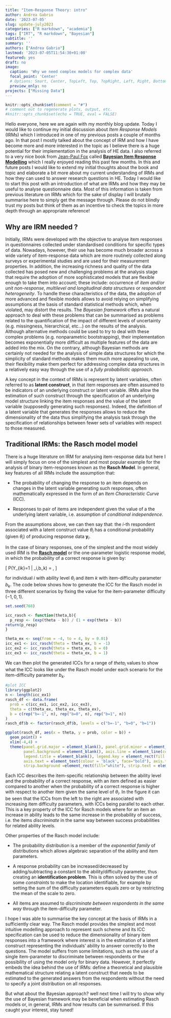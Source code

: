```yaml
---
title: "Item-Response Theory: intro"
author: Andrea Gabrio
date: '2023-07-05'
slug: update-july2023
categories: ["R markdown", "academia"]
tags: ["IRT", "R markdown", "Bayesian"]
subtitle: ''
summary: ''
authors: ["Andrea Gabrio"]
lastmod: '2023-07-05T11:54:30+01:00'
featured: yes
draft: no
image:
  caption: 'Why we need complex models for complex data'
  focal_point: 'Center'
  # Options: Smart, Center, TopLeft, Top, TopRight, Left, Right, BottomLeft, Bottom, BottomRight
  preview_only: no
projects: ["Missing Data"]
---
```


```r
knitr::opts_chunk$set(comment = "#")
# comment out to regenerate plots, output, etc.
#knitr::opts_chunk$set(echo = TRUE, eval = FALSE)
```

Hello everyone, here we are again with my monthly blog update. Today I would like to continue my initial discussion about *Item Response Models* (IRMs) which I introduced in one of my previous posts a couple of months ago. In that post I mostly talked about the concept of IRM and how I have become more and more interested in the topic as I believe there is a huge potential for their implementation in the analysis of HE data. I also referred to a very nice book from [Jean-Paul Fox](https://www.jean-paulfox.com/) called [**Bayesian Item Response Modelling**](https://link.springer.com/book/10.1007/978-1-4419-0742-4#:~:text=The%20Bayesian%20approach%20has%20two,additional%20information%20can%20be%20used.) which I really enjoyed reading this past few months. In this and future posts I would like to extend my initial thoughts about the book and topic and elaborate a bit more about my current understanding of IRMs and how they can used to answer research questions in HE. Today I would like to start this post with an introduction of what are IRMs and how they may be useful to analyse questionnaire data. Most of this information is taken from previous literature on IRMs which for the sake of display I will brutally summarise here to simply get the message through. Please do not blindly trust my posts but think of them as an incentive to check the topics in more depth through an appropriate reference!

## Why are IRM needed ? 

Initially, IRMs were developed with the objective to analyse item responses in questionnaires collected under standardised conditions for specific types of data. Nowadays, however, their use has become much broader across a wide variety of item-response data which are more routinely collected along surveys or experimental studies and are used for their measurement properties. In addition, the increasing richness and quality of the data collected has posed new and challenging problems at the analysis stage that require the adoption of more sophisticated models that are flexible enough to take them into account; these include: occurrence of *item and/or unit non-response*, *multilevel and longitudinal data structures* or *respondent heterogeneity*. To handle these characteristics of the data, the adoption of more advanced and flexible models allows to avoid relying on simplifying assumptions at the basis of standard statistical methods which, when violated, may distort the results. The *Bayesian framework* offers a natural approach to deal with these problems that can be summarised as problems related to the quantification of the impact of different levels of uncertainty (e.g. missingness, hierarchical, etc...) on the results of the analysis. Although alternative methods could be used to try to deal with these complex problems (e.g. nonparametric bootstrapping), their implementation becomes exponentially more difficult as multiple features of the data are added into the mix. On the contrary, although Bayesian methods are certainly not needed for the analysis of simple data structures for which the simplicity of standard methods makes them much more appealing to use, their flexibility make them perfect for addressing complex data structures in a relatively easy way through the use of a *fully probabilistic approach*.

A key concept in the context of IRMs is represent by latent variables, often referred to as **latent construct**, in that item responses are often assumed to be indicators of an underlying construct or latent variable. IRMs allow the estimation of such construct through the specification of an underlying model structure linking the item responses and the value of the latent variable (supposedly generating such responses). Indeed, the definition of a latent variable that generates the responses allows to reduce the dimensionality of the data thus simplifying the analysis task through the specification of relationships between fewer sets of variables with respect to those measured.  

## Traditional IRMs: the Rasch model model

There is a huge literature on IRM for analysing item-response data but here I will simply focus on one of the simplest and most popular example for the analysis of binary item-responses known as the **Rasch Model**. In general, key features of all IRMs include the assumption that:

  - The probability of changing the response to an item depends on changes in the latent variable generating such responses, often mathematically expressed in the form of an *Item Characteristic Curve* (ICC).

  - Responses to pair of items are independent given the value of a the underlying latent variable, i.e. assumption of *conditional independence*.

From the assumptions above, we can then say that: the $i$-th respondent associated with a latent construct value $\theta_i$ has a conditional probability (given $\theta_i$) of producing response data $\boldsymbol y_i$.

In the case of binary responses, one of the simplest and the most widely used IRM is the [**Rasch model**](https://journals.sagepub.com/doi/10.1177/014662168100500413) or the one-parameter logistic response model, in which the probability of a correct response is given by:

\[ P(Y_{ik}=1 | \theta_i,b_k) = \frac{\text{exp}(\theta_i - b_k)}{1+\text{exp}(\theta_i-b_k)},   \]

for individual $i$ with ability level $\theta_i$ and item $k$ with item-difficulty parameter $b_k$. The code below shows how to generate the ICC for the Rasch model in three different scenarios by fixing the value for the item-parameter difficulty ($-1,0,1$).

```r
set.seed(768)

icc_rasch <- function(theta,b){
  p_resp <- (exp(theta - b)) / (1 + exp(theta - b))
return(p_resp)
}

theta_ex <- seq(from = -4, to = 4, by = 0.01)
icc_ex1 <- icc_rasch(theta = theta_ex, b = -1)
icc_ex2 <- icc_rasch(theta = theta_ex, b = 0)
icc_ex3 <- icc_rasch(theta = theta_ex, b = 1)
```

We can then plot the generated ICCs for a range of $theta_i$ values to show what the ICC looks like under the Rasch model under each scenario for the item-difficulty parameter $b_k$. 

```r
#plot ICC
library(ggplot2)
n <- length(icc_ex1)
rasch_df <- data.frame(
  prob = c(icc_ex1, icc_ex2, icc_ex3),
  theta = c(theta_ex, theta_ex, theta_ex),
  b = c(rep("b=-1", n), rep("b=0", n), rep("b=1", n))
)
rasch_df$b <- factor(rasch_df$b, levels = c("b=-1", "b=0", "b=1"))

ggplot(rasch_df, aes(x = theta, y = prob, color = b)) +
  geom_point() +
  xlim(-4,4) +
  theme(panel.grid.major = element_blank(), panel.grid.minor = element_blank(),
        panel.background = element_blank(), axis.line = element_line(colour = "black"),
        legend.title = element_blank(), legend.key = element_rect(fill = "white"),
        axis.text = element_text(colour = 'black', face="bold"), axis.ticks.x=element_blank(),
        strip.background =element_rect(fill="white"), strip.text = element_text(colour = 'black',face = "bold")) + labs(y = "Probability of correct response", x = "latent ability") 
```

Each ICC describes the item-specific relationship between the ability level and the probability of a correct response, with an item defined as easier compared to another when the probability of a correct response is higher with respect to another item given the same level of $\theta_i$. In the figure it can be seen that the ICCs from the left to the right are associated with increasing item difficulty parameters, with ICCs being parallel to each other. This is a key property of the ICC for Rasch models where for an item an increase in ability leads to the same increase in the probability of success, i.e. the items *discriminate* in the same way between success probabilities for related ability levels.

Other properties of the Rasch model include:

  - The probability distribution is a member of the *exponential family* of distributions which allows algebraic separation of the ability and item parameters.
  
  - A response probability can be increased/decreased by adding/subtracting a constant to the ability/difficulty parameter, thus creating an **identification problem**. This is often solved by the use of some *constraints* to make the location identifiable, for example by setting the sum of the difficulty parameters equals zero or by restricting the mean of the scale to zero.

  - All items are assumed to *discriminate between respondents in the same way* through the item-difficulty parameter. 

I hope I was able to summarise the key concept at the basis of IRMs in a sufficiently clear way. The Rasch model provides the simplest and most intuitive modelling approach to represent such scheme and its ICC specification can be used to reduce the dimensionality of binary item responses into a framework where interest is in the estimation of a latent construct representing the individuals' ability to answer correctly to the questions. The model suffers from some limitations, such as the use of a single item-parameter to discriminate between respondents or the possibility of using the model only for binary data. However, it perfectly embeds the idea behind the use of IRMs: define a theoretical and plausible mathematical structure relating a latent construct that needs to be estimated to the generated answers from the respondents without the need to specify a joint distribution on all responses. 

But what about the Bayesian approach? well next time I will try to show why the use of Bayesian framework may be beneficial when estimating Rasch models or, in general, IRMs and how results can be summarised. If this caught your interest, stay tuned!


